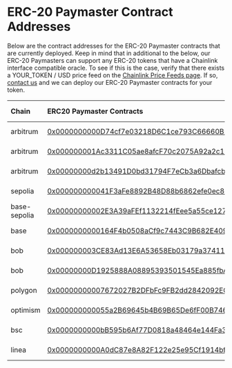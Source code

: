# ERC-20 Paymaster Contract Addresses

Below are the contract addresses for the ERC-20 Paymaster contracts that are currently deployed. Keep in mind that in additional to the below, our ERC-20 Paymasters can support any ERC-20 tokens that have a Chainlink interface compatible oracle. To see if this is the case, verify that there exists a YOUR_TOKEN / USD price feed on the [Chainlink Price Feeds page](https://data.chain.link/feeds?categories=Crypto). If so, [contact us](https://t.me/pimlicoHQ) and we can deploy our ERC-20 Paymaster contracts for your token.

| Chain             | ERC20 Paymaster Contracts                                                                                                                 | ERC20 Address                                                                                                                      |
| :--------         | :---------------------------------------------------------------------------------------------------------------------------------------- | :-------------------------------------------------------------------------------------------------------------------------------- |
| arbitrum          | [0x0000000000D74cf7e03218D6C1ce793C66660B54](https://arbiscan.io/address/0x0000000000D74cf7e03218D6C1ce793C66660B54)                      | [USDC: 0xaf88...5831](https://arbiscan.io/address/0xaf88d065e77c8cC2239327C5EDb3A432268e5831)                 |
| arbitrum          | [0x000000001Ac3311C05ae8afcF70c2075A92a2c11](https://arbiscan.io/address/0x000000001Ac3311C05ae8afcF70c2075A92a2c11)                      | [WETH: 0x82aF...Bab1](https://arbiscan.io/address/0x82aF49447D8a07e3bd95BD0d56f35241523fBab1)                 |
| arbitrum          | [0x00000000d2b13491D0bd31794F7eCb3a6Dbafcbe](https://arbiscan.io/address/0x00000000d2b13491D0bd31794F7eCb3a6Dbafcbe)                      | [USDC.e: 0xFF97...5CC8](https://arbiscan.io/address/0xFF970A61A04b1cA14834A43f5dE4533eBDDB5CC8)               |
| sepolia           | [0x000000000041F3aFe8892B48D88b6862efe0ec8d](https://sepolia.etherscan.io/address/0x000000000041F3aFe8892B48D88b6862efe0ec8d)             | [USDC: 0x1c7D...7238](https://sepolia.etherscan.io/address/0x1c7D4B196Cb0C7B01d743Fbc6116a902379C7238)        |
| base-sepolia      | [0x00000000002E3A39aFEf1132214fEee5a55ce127](https://sepolia.basescan.org/address/0x00000000002E3A39aFEf1132214fEee5a55ce127)             | [USDC: 0x036C...CF7e](https://sepolia.basescan.org/address/0x036CbD53842c5426634e7929541eC2318f3dCF7e)        |
| base              | [0x0000000000164F4b0508aCf9c7443C9B682E4091](https://basescan.org/address/0x0000000000164F4b0508aCf9c7443C9B682E4091)                     | [USDC: 0x8335...2913](https://basescan.org/address/0x833589fCD6eDb6E08f4c7C32D4f71b54bdA02913)                |
| bob               | [0x000000003CE83Ad13E6A53658Eb03179a37411AE](https://explorer.gobob.xyz/address/0x000000003CE83Ad13E6A53658Eb03179a37411AE)               | [WBTC: 0x03c7...cfa3](https://explorer.gobob.xyz/address/0x03c7054bcb39f7b2e5b2c7acb37583e32d70cfa3)          |
| bob               | [0x00000000D1925888A08895393501545Ea885fbA8](https://explorer.gobob.xyz/address/0x00000000D1925888A08895393501545Ea885fbA8)               | [TBTC: 0xBBa2...c2e2](https://explorer.gobob.xyz/address/0xBBa2eF945D523C4e2608C9E1214C2Cc64D4fc2e2)          |
| polygon           | [0x00000000007672027B2DFbFc9FB2dd2842092EC3](https://polygonscan.com/address/0x00000000007672027B2DFbFc9FB2dd2842092EC3)                  | [USDC: 0x3c49...3359](https://polygonscan.com/address/0x3c499c542cEF5E3811e1192ce70d8cC03d5c3359)             |
| optimism          | [0x000000000055a2B69645b4B69B65De6fF00B7468](https://optimistic.etherscan.io/address/0x000000000055a2B69645b4B69B65De6fF00B7468)          | [USDC: 0x0b2C...Ff85](https://optimistic.etherscan.io/address/0x0b2C639c533813f4Aa9D7837CAf62653d097Ff85)     |
| bsc               | [0x0000000000bB595b6Af77D0818a48464e144Fa35](https://bscscan.com/address/0x0000000000bB595b6Af77D0818a48464e144Fa35)                      | [USDC: 0x8AC7...580d](https://bscscan.com/address/0x8AC76a51cc950d9822D68b83fE1Ad97B32Cd580d)                 |
| linea             | [0x0000000000A0dC87e8A82F122e25e95Cf1914bf6](https://lineascan.build/address/0x0000000000a0dc87e8a82f122e25e95cf1914bf6)                  | [USDC: 0x1762...E1ff](https://lineascan.build/address/0x176211869ca2b568f2a7d4ee941e073a821ee1ff)             |

